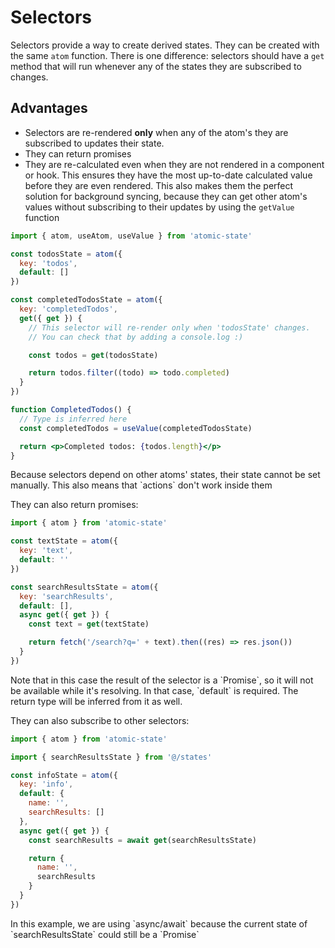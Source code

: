 
# Selectors

Selectors provide a way to create derived states. They can be created with the same `atom` function. There is one difference: selectors should have a `get` method that will run whenever any of the states they are subscribed to changes.

## Advantages

- Selectors are re-rendered **only** when any of the atom's they are subscribed to updates their state.
- They can return promises
- They are re-calculated even when they are not rendered in a component or hook. This ensures they have the most up-to-date calculated value before they are even rendered. This also makes them the perfect solution for background syncing, because they can get other atom's values without subscribing to their updates by using the `getValue` function

```jsx copy
import { atom, useAtom, useValue } from 'atomic-state'

const todosState = atom({
  key: 'todos',
  default: []
})

const completedTodosState = atom({
  key: 'completedTodos',
  get({ get }) {
    // This selector will re-render only when 'todosState' changes.
    // You can check that by adding a console.log :)

    const todos = get(todosState)

    return todos.filter((todo) => todo.completed)
  }
})

function CompletedTodos() {
  // Type is inferred here
  const completedTodos = useValue(completedTodosState)

  return <p>Completed todos: {todos.length}</p>
}
```

<Callout>
  Because selectors depend on other atoms' states, their state cannot be set
  manually. This also means that `actions` don't work inside them
</Callout>

They can also return promises:

```jsx filename="@/states/index.jsx" copy
import { atom } from 'atomic-state'

const textState = atom({
  key: 'text',
  default: ''
})

const searchResultsState = atom({
  key: 'searchResults',
  default: [],
  async get({ get }) {
    const text = get(textState)

    return fetch('/search?q=' + text).then((res) => res.json())
  }
})
```

<Callout>
  Note that in this case the result of the selector is a `Promise`, so it will
  not be available while it's resolving. In that case, `default` is required.
  The return type will be inferred from it as well.
</Callout>

They can also subscribe to other selectors:

```jsx copy
import { atom } from 'atomic-state'

import { searchResultsState } from '@/states'

const infoState = atom({
  key: 'info',
  default: {
    name: '',
    searchResults: []
  },
  async get({ get }) {
    const searchResults = await get(searchResultsState)

    return {
      name: '',
      searchResults
    }
  }
})
```

<Callout type='info'>
  In this example, we are using `async/await` because the current state of
  `searchResultsState` could still be a `Promise`
</Callout>
